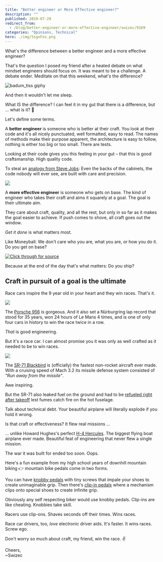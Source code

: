 ```yaml
---
title: "Better engineer or More Effective engineer?"
description: ""
published: 2019-07-29
redirect_from:
  - /blog/better-engineer-or-more-effective-engineer/swizec/9169
categories: "Opinions, Technical"
hero: ./img/5sgxFos.png
---
```


What's the difference between a better engineer and a more effective engineer?

That's the question I posed my friend after a heated debate on what mindset engineers should focus on. It was meant to be a challenge. A debate ender. Meditate on that this weekend, what's the difference?

![badum_tiss giphy](./img/media-3o7bu0DiYRxehc7dTi-giphy.gif)

And then it wouldn't let me sleep.

What IS the difference? I can feel it in my gut that there is a difference, but ... what is it? 🤨

Let's define some terms.

A **better engineer** is someone who is better at their craft. You look at their code and it's all nicely punctuated, well formatted, easy to read. The names of methods make their purpose apparent, the architecture is easy to follow, nothing is either too big or too small. There are tests.

Looking at their code gives you this feeling in your gut – that this is good craftsmanship. High quality code.

To steal an [analogy from Steve Jobs](https://www.goodreads.com/quotes/445621-when-you-re-a-carpenter-making-a-beautiful-chest-of-drawers): Even the backs of the cabinets, the code nobody will ever see, are built with care and precision.

![](./img/5sgxFos.png)

A **more effective engineer** is someone who gets on base. The kind of engineer who takes their craft and aims it squarely at a goal. The goal is their ultimate aim.

They care about craft, quality, and all the rest, but only in so far as it makes the goal easier to achieve. If push comes to shove, all craft goes out the window.

_Get it done_ is what matters most.

Like Moneyball: We don't care who you are, what you are, or how you do it. Do you get on base?

[![Click through for source](./img/techletter.app-screenshot-1564416546196.png)](https://www.youtube.com/watch?v=DtumWOsgFXc)

Because at the end of the day that's what matters: Do you ship?

## Craft in pursuit of a goal is the ultimate

Race cars inspire the 9 year old in your heart and they win races. That's it.

![](./img/sites-default-files-styles-16x9_929w-public-news-listicle-image-1_39.jpg)

The [Porsche 956](https://en.wikipedia.org/wiki/Porsche_956) is gorgeous. And it also set a Nürburgring lap record that stood for 35 years, won 24 hours of Le Mans 4 times, and is one of only four cars in history to win the race twice in a row.

_That_ is good engineering.

But it's a race car. I can almost promise you it was only as well crafted as it needed to be to win races.

![](./img/wikipedia-commons-9-90-Sr71_1.jpg)

The [SR-71 Blackbird](https://en.wikipedia.org/wiki/Lockheed_SR-71_Blackbird) is (officially) the fastest non-rocket aircraft ever made. With a cruising speed of Mach 3.2 its missile defense system consisted of _"Run away from the missile"_.

Awe inspiring.

But the SR-71 also leaked fuel on the ground and had to be [refueled right after takeoff](https://theaviationgeekclub.com/former-sr-71-driver-explains-why-the-blackbird-had-to-refuel-after-takeoff/) lest fumes catch fire on the hot fuselage.

Talk about technical debt. Your beautiful airplane will literally explode if you hold it wrong.

Is that craft or effectiveness? It flew real missions ...

... unlike Howard Hughes's perfect [H-4 Hercules](https://en.wikipedia.org/wiki/Hughes_H-4_Hercules). The biggest flying boat airplane ever made. Beautiful feat of engineering that never flew a single mission.

The war it was built for ended too soon. Oops.

Here's a fun example from my high school years of downhill mountain biking 👉 mountain bike pedals come in two forms.

You can have [knobby pedals](https://www.rei.com/media/product/130123) with tiny screws that impale your shoes to create unimaginable grip. Then there's [clip-in pedals](https://www.rei.com/media/product/878487) where a mechanism clips onto special shoes to create infinite grip.

Obviously any self respecting biker would use knobby pedals. Clip-ins are like cheating. Knobbies take skill.

Racers use clip-ons. Shaves seconds off their times. Wins races.

Race car drivers, too, _love_ electronic driver aids. It's faster. It wins races. Screw ego.

Don't worry so much about craft, my friend, win the race. ✌️

Cheers,  
~Swizec
